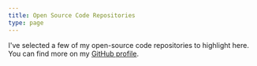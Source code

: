 ```yaml
---
title: Open Source Code Repositories
type: page
---
```


I've selected a few of my open-source code repositories to highlight here. You can find more on my [GitHub profile](https://github.com/dnsosebee).
